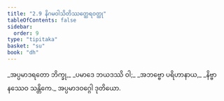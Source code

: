 ```yaml
---
title: "2.9 နိဂမဝါသိတိဿတ္ထေရဝတ္ထု"
tableOfContents: false
sidebar:
  order: 9
type: "tipitaka"
basket: "su"
book: "dh"
---
```



<DynamicBreadcrumb />

<Division number="32" book="dh">

<Paragraph number="34" type="verses" book="dh">
_အပ္ပမာဒရတော ဘိက္ခု,_  
_ပမာဒေ ဘယဒဿိ ဝါ;_  
_အဘဗ္ဗော ပရိဟာနာယ,_  
_နိဗ္ဗာနဿေဝ သန္တိကေ._  


</Paragraph>
</Division>

<Paragraph number="35" type="center" book="dh">
အပ္ပမာဒဝဂ္ဂေါ ဒုတိယော.
</Paragraph>